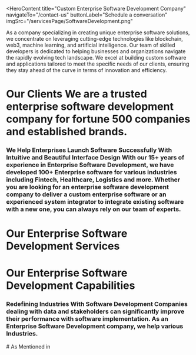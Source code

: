 <HeroContent
  title="Custom Enterprise Software Development Company"
  navigateTo="/contact-us"
  buttonLabel="Schedule a conversation"
  imgSrc="/servicesPage/SoftwareDevelopment.png"
>
  As a company specializing in creating unique enterprise software solutions, we
  concentrate on leveraging cutting-edge technologies like blockchain, web3,
  machine learning, and artificial intelligence. Our team of skilled developers
  is dedicated to helping businesses and organizations navigate the rapidly
  evolving tech landscape. We excel at building custom software and applications
  tailored to meet the specific needs of our clients, ensuring they stay ahead
  of the curve in terms of innovation and efficiency.
</HeroContent>

<CountUpAnimationContainer />

<div className="py-4" />

# Our Clients We are a trusted enterprise software development company for fortune 500 companies and established brands.

<ClientCompaniesComponent />

### We Help Enterprises Launch Software Successfully With Intuitive and Beautiful Interface Design With our 15+ years of experience in Enterprise Software Development, we have developed 100+ Enterprise software for various industries including Fintech, Healthcare, Logistics and more. Whether you are looking for an enterprise software development company to deliver a custom enterprise software or an experienced system integrator to integrate existing software with a new one, you can always rely on our team of experts.

<div className="py-4" />

# Our Enterprise Software Development Services

<section className="grid grid-cols-2 gap-10 w-full py-16">
  <section className="w-full col-span-1 cursor-pointer">
    <ServiceCard
      service={{
        id: 1,
        image: "/servicesPage/CustomSoftwareDevelopment.svg",
        title: "Custom Software Development",
        description:
          "Our experienced team helps you design and develop a custom enterprise app that automates organizational and client-centric workflows.",
        urlPath: "",
      }}
    />
  </section>
  <section className="w-full col-span-1 cursor-pointer">
    <ServiceCard
      service={{
        id: 2,
        image: "/servicesPage/EnterpriseApplicationIntegration.svg",
        title: "Enterprise Application Integration",
        description:
          "We help you integrate your existing enterprise application with a new technology to achieve business continuity, data connectivity, and barrier-free collaboration.",
        urlPath: "",
      }}
    />
  </section>
  <section className="w-full col-span-1 cursor-pointer">
    <ServiceCard
      service={{
        id: 3,
        image: "/servicesPage/LegacyApplicationModernization.svg",
        title: "Legacy Application Modernization",
        description:
          "Outdated technology always affects the efficiency and productivity of enterprise-grade solutions. Therefore, we assist you with an updated technical architecture, migrate your existing solution to a new platform and enhance it with the new feature set.",
        urlPath: "",
      }}
    />
  </section>
  <section className="w-full col-span-1 cursor-pointer">
    <ServiceCard
      service={{
        id: 4,
        image: "/servicesPage/DigitalTransformation.svg",
        title: "Digital Transformation Consulting",
        description:
          "Our Digital Transformation Consulting Practice offers the right blend of industry experience and technology expertise to help our clients leverage the potential of technology to drive growth and boost revenue.",
      }}
    />
  </section>
</section>

# Our Enterprise Software Development Capabilities

<section className="grid grid-cols-2 gap-10 w-full py-16">
  <section className="w-full col-span-1 cursor-pointer">
    <ServiceCard
      service={{
        id: 1,
        image: "/servicesPage/CRMDevelopment.svg",
        title: "CRM Development",
        description:
          "Extend CRM functionality with Enterprise CRM Development, integration, migration and customization solutions provided by Enterprises software development.",
        urlPath: "",
      }}
    />
  </section>
  <section className="w-full col-span-1 cursor-pointer">
    <ServiceCard
      service={{
        id: 2,
        image: "/servicesPage/CustomSoftwareDevelopment11.svg",
        title: "CMS Development",
        description:
          "We provide enterprise application development services for CMS to create and manage digital content easily.",
      }}
    />
  </section>
  <section className="w-full col-span-1 cursor-pointer">
    <ServiceCard
      service={{
        id: 3,
        image: "/servicesPage/BusinessWorkflowProcess.svg",
        title: "Business Workflow Process",
        description:
          "Improving the efficiency of businesses with the updated workflow process using emerging technologies.",
        urlPath: "",
      }}
    />
  </section>
  <section className="w-full col-span-1 cursor-pointer">
    <ServiceCard
      service={{
        id: 4,
        image: "/servicesPage/Marketingautomation.svg",
        title: "Marketing automation",
        description:
          "We build a marketing automation tool for enterprises that help them track, manage and filter qualified leads specific to search terms.",
        urlPath: "",
      }}
    />
  </section>
  <section className="w-full col-span-1 cursor-pointer">
    <ServiceCard
      service={{
        id: 5,
        image: "/servicesPage/EnterpriseApplicationIntegration1.svg",
        title: "Third-party Software Integration",
        description:
          "We bring more efficiency to the enterprise software by integrating it with third-party software that can improve customers’ experience.",
        urlPath: "",
      }}
    />
  </section>
  <section className="w-full col-span-1 cursor-pointer">
    <ServiceCard
      service={{
        id: 6,
        image: "/servicesPage/DigitalTransformation1.svg",
        title: "Digital Transformation",
        description:
          "We can transform your business processes using emerging technologies such as blockchain, IoT, AI and cloud to provide efficiency and open up new opportunities.",
        urlPath: "",
      }}
    />
  </section>
  <section className="w-full col-span-1 cursor-pointer">
    <ServiceCard
      service={{
        id: 7,
        image: "/servicesPage/InternetofThingsDevelopmentCompany.svg",
        title: "IoT Integrations",
        description:
          "With expertise in IoT development, we help companies to integrate their sensors and devices to a single platform, monitor them from a central console and provide viability to gain actionable insights.",
        urlPath: "",
      }}
    />
  </section>
  <section className="w-full col-span-1 cursor-pointer">
    <ServiceCard
      service={{
        id: 8,
        image: "/servicesPage/SalesforceIntegration.svg",
        title: "Salesforce Integration",
        description:
          "Salesforce alone could not be a solution for all challenges, therefore, we assist enterprises in integrating third-party software with Salesforce solution, enabling them to work more efficiently.",
        urlPath: "",
      }}
    />
  </section>
</section>

### Redefining Industries With Software Development Companies dealing with data and stakeholders can significantly improve their performance with software implementation. As an Enterprise Software Development company, we help various Industries.

<section className="grid grid-cols-2 gap-10 w-full py-16">
  <section className="w-full col-span-1 cursor-pointer">
    <ServiceCard
      service={{
        id: 1,
        image: "/servicesPage/Healthcare5.svg",
        title: "Healthcare",
        description:
          "We develop software apps for the healthcare industry that delivers better healthcare by automating processes like patient management, lab management, test result analysis and data collection.",
        urlPath: "",
      }}
    />
  </section>
  <section className="w-full col-span-1 cursor-pointer">
    <ServiceCard
      service={{
        id: 2,
        image: "/servicesPage/FinTech1.svg",
        title: "FinTech",
        description:
          "Our FinTech apps help financial institutes manage their daily operations easier. Customers can leverage quick payment processing and P2P lending with smart finance solutions. ",
      }}
    />
  </section>
  <section className="w-full col-span-1 cursor-pointer">
    <ServiceCard
      service={{
        id: 3,
        image: "/servicesPage/TravelandHospitality1.svg",
        title: "Travel & Hospitality",
        description:
          "Our software application development for the hospitality industry streamlines the traveler’s experience.",
        urlPath: "",
      }}
    />
  </section>
  <section className="w-full col-span-1 cursor-pointer">
    <ServiceCard
      service={{
        id: 4,
        image: "/servicesPage/Logistics1.svg",
        title: "Logistics",
        description:
          "We build innovative tech-enabled applications to streamline the supply chain, offer flawless customer support and enhance warehouse efficiency.",
      }}
    />
  </section>
  <section className="w-full col-span-1 cursor-pointer">
    <ServiceCard
      service={{
        id: 5,
        image: "/servicesPage/Manufacturing3.svg",
        title: "Manufacturing",
        description:
          "We develop digital apps for the manufacturing industry that aid manufacturing companies to speed up the existing processes of working and bring down costs.",
        urlPath: "",
      }}
    />
  </section>
  <section className="w-full col-span-1 cursor-pointer">
    <ServiceCard
      service={{
        id: 6,
        image: "/servicesPage/RetailECommerce1.svg",
        title: "Retail & E-commerce",
        description:
          "Our software applications for retail and eCommerce are designed to transform the shopping experience and improve business operations with automation.",
      }}
    />
  </section>
  <section className="w-full col-span-1 cursor-pointer">
    <ServiceCard
      service={{
        id: 7,
        image: "/servicesPage/Startup2.svg",
        title: "Startup",
        description:
          "We develop digital apps for the manufacturing industry that aid manufacturing companies to speed up the existing processes of working and bring down costs.",
        urlPath: "",
      }}
    />
  </section>
  <section className="w-full col-span-1 cursor-pointer">
    <ServiceCard
      service={{
        id: 8,
        image: "/servicesPage/OnDemandAppDevelopment.svg",
        title: "Automotive",
        description:
          "We transform the automotive industry with connected mobile and web apps that allow people to manage vehicles remotely and enhance the manufacturing process for manufacturers.",
      }}
    />
  </section>
</section>
# As Mentioned in
<ClientCompaniesComponent />
